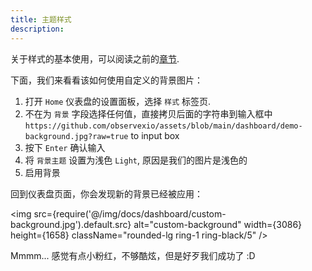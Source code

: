 ```yaml
---
title: 主题样式
description:
---
```


关于样式的基本使用，可以阅读之前的[章节](/docs/tutorial-home#make-home-more-beautiful).

下面，我们来看看该如何使用自定义的背景图片：

1. 打开 `Home` 仪表盘的设置面板，选择 `样式` 标签页.
2. 不在为 `背景` 字段选择任何值，直接拷贝后面的字符串到输入框中 `https://github.com/observexio/assets/blob/main/dashboard/demo-background.jpg?raw=true` to input box
3. 按下 `Enter` 确认输入
4. 将 `背景主题` 设置为浅色 `Light`, 原因是我们的图片是浅色的
5. 启用背景

回到仪表盘页面，你会发现新的背景已经被应用：

<img src={require('@/img/docs/dashboard/custom-background.jpg').default.src} alt="custom-background" width={3086} height={1658} className="rounded-lg ring-1 ring-black/5" />


Mmmm... 感觉有点小粉红，不够酷炫，但是好歹我们成功了 :D